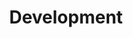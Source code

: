 ---
title: "Development"
description: "—
Sentence Structure evaluator development

Original SCASS rubric ⏵ Machine-compatible rubric development ⏵ Human annotation ⏵ Evaluator creation ⏵

We started with the SCASS rubric and modified it to be more precise for human and machine interpretation. Then we tested it with 4 human experts to ensure consistent results.

Original SCASS qualitative sentence structure rubric {#original-scass-qualitative-sentence-structure-rubric}
We started with the SCASS rubric sentence structure section of language features.

Language features

Conventionality

Vocabulary

Sentence structure

Slightly complex

Explicit, literal, straightforward, easy to understand.

Contemporary, familiar, conversational language.

Mainly simple sentences.

Moderately complex

Largely explicit and easy to understand with some occasions for more complex meaning.

Mostly contemporary, familiar, conversational; rarely overly academic.

Structure: Primarily simple and compound sentences, with some complex structures.

Very complex

Fairly complex; contains some abstract, ironic, and/or figurative language.

Fairly complex language that is sometimes unfamiliar, archaic, subject-specific, or overly academic.

Many complex sentences with several subordinate phrases or clauses and transition words.

Exceedingly complex

Dense and complex; contains considerable abstract, ironic, and/or figurative language.

Complex, generally unfamiliar, archaic, subject-specific, or overly academic language; may be ambiguous or purposefully misleading.

Mainly complex sentences with several subordinate clauses or phrases and transition words; sentences often contain multiple concepts.

Taken from the SCASS rubric for qualitative text complexity from Student Achievement Partners (SAP)

Machine-compatible rubric development {#machine-compatible-rubric-development}
The SCASS rubric provides a great starting point, however, the definitions of each evaluator left room for interpretation due to words like mainly, primarily, and many. This created inconsistent results in the next step, the human annotation process.

Through several rounds of interviews and annotation by 4 experts, we created a more human and machine-compatible framing for each level of complexity. This framing allows the evaluator to work consistently and accurately.
— Final rubric
Slightly complex

Moderately complex

Very complex

Exceedingly complex

A text is in the Slightly Complex bucket if it has at least 50% simple sentences. If it doesn’t, the text is a higher level of complexity. If the % of simple sentences is >= 50% and the % of compound sentences is >= 20%, the text is Moderately Complex, otherwise, the text is Slightly Complex. Slightly Complex texts NEVER have advanced complex sentences — the presence of an advanced complex sentence always leads to a higher level of complexity than Slightly.

These texts can take on any distribution of sentence types as long as there aren’t more than 2 advanced complex sentences and as long as there aren’t so many simple sentences that the text becomes Slightly Complex. That means Moderately Complex texts may have many simple sentences (although not so many that the text is Slightly Complex), compound sentences, and/or basic complex sentences. It’s also possible for a moderately complex text to contain one or two advanced complex sentences, as long as there aren’t more than 2. If there are more than 2, then the text is either Very or Exceedingly complex.

These texts contain 3 or more advanced complex sentences (unless the percentage of advanced complex sentences is >= 65)%, in which case the text becomes Exceedingly Complex). They may still contain many simple, compound, and basic complex sentences, but a text is not very complex unless there are more than 3 or more advanced complex sentences.

These texts have 65%+ of their sentences being advanced complex sentences.

Human annotation {#human-annotation}
With the rubric complete and adhering to the pedagogical intent, we created a full, reliable benchmark dataset. We created this dataset with 4 pedagogical experts — 1 from Achievement Network (ANET) and 3 from Gradient Learning — all of whom had prior experience in literacy instruction and/or curriculum development.

We created a dataset of more than 100 AI-generated text passages that cover a diverse list of informational topics that teachers might generate for students between grades 2 and 6 (e.g., “The water cycle” or “the civil rights movement.”)

The human annotators scored this dataset individually and then checked for agreement between them. About 80% of the scored passages had perfect agreement among annotators, which meets the What Works Clearinghouse reliability standards (see page 27 of the WWC Procedures and Standards Handbook).

Evaluator creation {#evaluator-creation}
Once we had a high-quality dataset, we were able to develop the sentence structure evaluator following the annotators’ approach.

We tested different permutations of prompts, models, and temperature settings looking for patterns in errors, and tuning our approach. In total, we ran over 500 experiments across 13 models, more than 10 prompts, and a range of temperature settings to define this evaluator.



© 2025 The Chan Zuckerberg Initiative Written with StackEdit.Preview changes locally to update your docs"
---